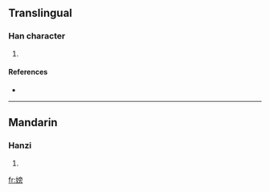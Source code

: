 ==Translingual==

===Han character===
{{Han char|rn=38|rad=女|as=10|sn=13|four=|canj=女卜月尸 (VYBS)}}

# {{defn|Han|sort=女10}}

====References====
* {{Han ref|kx=0269.150|dkj=06624|dj=0536.240|hdz=21073.030|uh=5ACE|ud=23246}}

----

==Mandarin==

===Hanzi===
{{cmn-hanzi|pin=[[páng]] ([[pang2]])|wg=p'ang<sup>2</sup>}}

# {{defn|Mandarin|sort=女10}}

[[fr:嫎]]